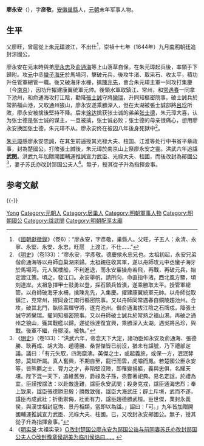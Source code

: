'''廖永安'''（{{bd|1320年||1366年}}），字'''彦敬'''，[[安徽|安徽]][[巢縣|巢縣]]人，[[元朝|元朝]]末年军事人物。

== 生平 ==
父廖旺，曾扈從上[[朱元璋|朱元璋]]渡江，不出仕<ref>《[[國朝獻徵錄|國朝獻徵錄]]》（卷6）：“廖永安，字彥敬，巢縣人。父旺，子五人：永清、永寧、永堅、永安、永忠，旺扈　上渡江，不仕……”</ref>，崇禎十七年（1644年）九月[[南明|南明]]朝廷追封涼國公。

廖永安在元末時與弟[[廖永忠|廖永忠]]及[[俞通海|俞通海]]等上山落草自保。在朱元璋起兵後，率領手下歸附。攻[[元|元]]中丞[[蠻子海牙|蠻子海牙]]於馬場河，擊破元兵，後攻牛渚、取采石、收太平，積功升任管軍總管一職。後又破海牙水栅，擒[[陳兆先|陳兆先]]，會合朱元璋主軍一同攻打集慶（今[[南京|南京]]），因功升擢建康翼统軍元帅。後領水軍取鎮江、常州，和[[常遇春|常遇春]]一同拿下池州，和俞通海攻打江陰，勸降[[張士誠|張士誠]]守將[[欒瑞|欒瑞]]，升同知樞密院事。破士誠兵於常熟福山港，又取通州狼山，廖永安遂乘勝深入，但在太湖被張士誠部將[[呂珍|呂珍]]所敗，廖永安被擒後堅持不降。后来[[徐达|徐达]]擒获张士诚的弟弟[[张士德|张士德]]，朱元璋大喜，认为张士德是张士诚的谋主，一旦被擒，张士诚必败；张士德的母亲很痛心，想用廖永安换回张士德，朱元璋不从。廖永安终在被囚八年後身死獄中<ref>《[[明史|明史]]》（卷133）：“廖永安，字彥敬。德慶侯永忠兄也。太祖初起，永安兄弟偕俞通海等以舟師自巢湖來歸。太祖親往收其軍，遂以舟師攻元中丞蠻子海牙於馬場河。元人駕樓船，不利進退，而永安輩操舟若飛，再戰，再破元兵，始定渡江策。頃之，發江口。永安舉帆，請所向，命直指牛渚。西北風方驟，頃刻達岸。太祖急揮甲士鼓勇以登，採石鎮兵皆潰，遂乘勝取太平。授管軍總管。以舟師破海牙水柵，擒陳兆先，入集慶。擢建康翼統軍元帥。以舟師從取鎮江，克常州，擢同僉江南行樞密院事。又以舟師同常遇春自銅陵趨池州。合攻，破其北門，執徐壽輝守將，遂克池州。偕俞通海拔江陰之石牌戍，降張士誠守將欒瑞。擢同知樞密院事。又以舟師破士誠兵於常熟之福山港。再破之通州之狼山，獲其戰艦以歸。遂從徐達復宜興，乘勝深入太湖。遇吳將呂珍，與戰。後軍不繼，舟膠淺，被執。”</ref>。

[[朱元璋|朱元璋]]感廖永安忠誠，在其生前遥授其光禄大夫、柱国、江淮等处行中书省平章政事，封為楚國公。打敗張士誠後，朱元璋於南京山上祭廖永安之靈。洪武六年追諡'''武閔'''。洪武九年加贈開國輔運推誠宣力武臣、光祿大夫、柱國，而後改封為鄖國公<ref>《[[明史|明史]]》（卷133）：“洪武六年，帝念天下大定，諸功臣如永安及俞通海、張德勝、耿再成、胡大海、趙德勝、桑世傑皆已前沒，猶未有諡號，乃下禮部定議。議曰：「有元失馭，四海糜沸。英傑之士，或起義旅，或保一方，泯泯棼棼，莫知所屬。真人奮興，不期自至，龍行而雲，虎嘯而鳳。若楚國公臣永安等，皆熊羆之士、膂力之才，非陷堅沒陣，即罹變捐軀，義與忠俱，名耀天壤。陛下混一天下，追維舊勞，爵祿及子孫，烝嘗著祀典。易名定諡，於禮為宜。臣謹按諡法：以赴敵逢難，諡臣永安武閔；殺身克戎，諡臣通海忠烈；奉上致果，諡臣張德勝忠毅；勝敵致強，諡臣大海武庄；辟土斥境，武而不遂，諡臣再成武壯；折衝禦侮，壯而有力，諡臣趙德勝武桓。臣世傑，業封永義侯，與漢世祖封寇恂、景丹相類，當即以為諡。」詔曰：「可。」九年皆加贈開國輔運推誠宣力武臣、光祿大夫、柱國。已，又改封永安鄖國公。無子，授其從子升為指揮僉事。”</ref>，妻子苏氏亦改封郧国公夫人<ref>《[[明实录|明实录]]·太祖实录》[http://www.guoxuedashi.com/a/5675n/66985o.html ○改封楚国公廖永安为郧国公诰与前同妻苏氏亦改封郧国公夫人○改封豫章侯胡美为临川侯诰曰......] {{Wayback|url=http://www.guoxuedashi.com/a/5675n/66985o.html |date=20210313062239 }}</ref>。無子，授其從子升為指揮僉事。

== 参考文献 ==
{{Wikisource|明史/卷133}}
{{Reflist}}

{{-}}
{{明朝配享太廟}}

{{Authority control}}
{{DEFAULTSORT:Liao廖}}
[[Category:廖姓|Yong]]
[[Category:元朝人|Category:元朝人]]
[[Category:居巢人|Category:居巢人]]
[[Category:明朝軍事人物|Category:明朝軍事人物]]
[[Category:明朝國公|Category:明朝國公]]
[[Category:諡武閔|Category:諡武閔]]
[[Category:明朝配享太廟|Category:明朝配享太廟]]